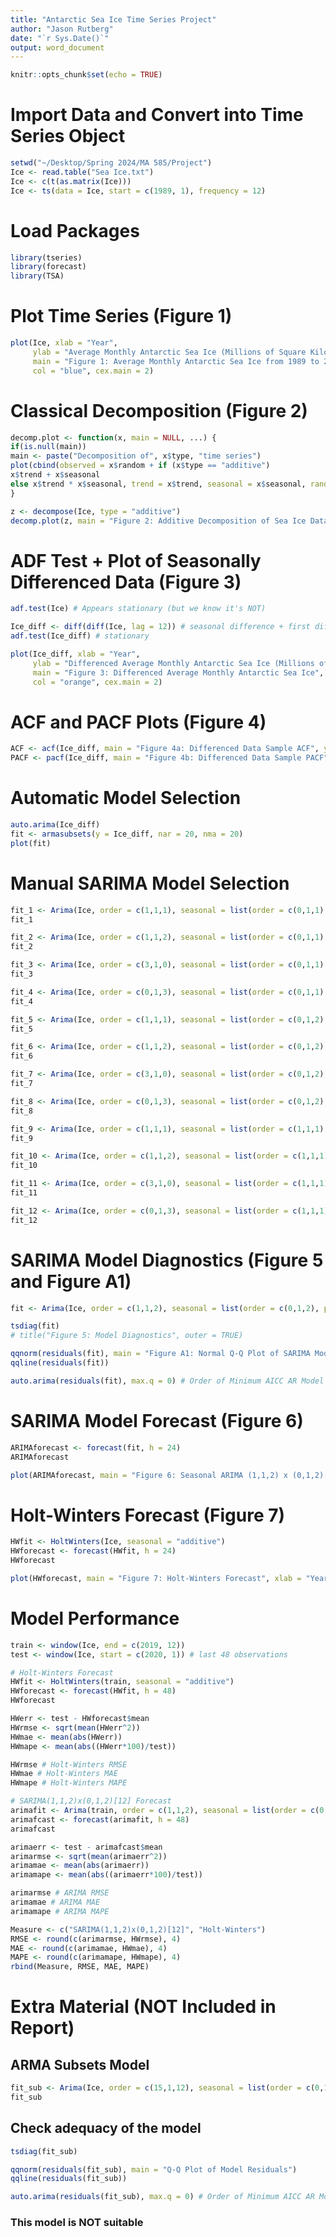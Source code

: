 ```yaml
---
title: "Antarctic Sea Ice Time Series Project"
author: "Jason Rutberg"
date: "`r Sys.Date()`"
output: word_document
---
```


```r
knitr::opts_chunk$set(echo = TRUE)
```

# Import Data and Convert into Time Series Object
```r
setwd("~/Desktop/Spring 2024/MA 585/Project")
Ice <- read.table("Sea Ice.txt")
Ice <- c(t(as.matrix(Ice)))
Ice <- ts(data = Ice, start = c(1989, 1), frequency = 12)
```

# Load Packages
```r
library(tseries)
library(forecast)
library(TSA)
```

# Plot Time Series (Figure 1)
```r
plot(Ice, xlab = "Year", 
     ylab = "Average Monthly Antarctic Sea Ice (Millions of Square Kilometers)",
     main = "Figure 1: Average Monthly Antarctic Sea Ice from 1989 to 2023", 
     col = "blue", cex.main = 2)
```

# Classical Decomposition (Figure 2)
```r
decomp.plot <- function(x, main = NULL, ...) {
if(is.null(main))
main <- paste("Decomposition of", x$type, "time series")
plot(cbind(observed = x$random + if (x$type == "additive")
x$trend + x$seasonal
else x$trend * x$seasonal, trend = x$trend, seasonal = x$seasonal, random = x$random), main = main, ...)
}

z <- decompose(Ice, type = "additive") 
decomp.plot(z, main = "Figure 2: Additive Decomposition of Sea Ice Data", cex.main = 2)
```

# ADF Test + Plot of Seasonally Differenced Data (Figure 3)
```r
adf.test(Ice) # Appears stationary (but we know it's NOT)

Ice_diff <- diff(diff(Ice, lag = 12)) # seasonal difference + first difference
adf.test(Ice_diff) # stationary

plot(Ice_diff, xlab = "Year", 
     ylab = "Differenced Average Monthly Antarctic Sea Ice (Millions of Square Kilometers)",
     main = "Figure 3: Differenced Average Monthly Antarctic Sea Ice", 
     col = "orange", cex.main = 2)
```

# ACF and PACF Plots (Figure 4)
```r
ACF <- acf(Ice_diff, main = "Figure 4a: Differenced Data Sample ACF", ylim = c(-1,1), lag.max = 50)
PACF <- pacf(Ice_diff, main = "Figure 4b: Differenced Data Sample PACF", ylim = c(-1,1), lag.max = 50)
```

# Automatic Model Selection
```r
auto.arima(Ice_diff)
fit <- armasubsets(y = Ice_diff, nar = 20, nma = 20)
plot(fit)
```

# Manual SARIMA Model Selection
```r
fit_1 <- Arima(Ice, order = c(1,1,1), seasonal = list(order = c(0,1,1), period = 12))
fit_1

fit_2 <- Arima(Ice, order = c(1,1,2), seasonal = list(order = c(0,1,1), period = 12))
fit_2

fit_3 <- Arima(Ice, order = c(3,1,0), seasonal = list(order = c(0,1,1), period = 12))
fit_3

fit_4 <- Arima(Ice, order = c(0,1,3), seasonal = list(order = c(0,1,1), period = 12))
fit_4

fit_5 <- Arima(Ice, order = c(1,1,1), seasonal = list(order = c(0,1,2), period = 12))
fit_5

fit_6 <- Arima(Ice, order = c(1,1,2), seasonal = list(order = c(0,1,2), period = 12))
fit_6

fit_7 <- Arima(Ice, order = c(3,1,0), seasonal = list(order = c(0,1,2), period = 12))
fit_7

fit_8 <- Arima(Ice, order = c(0,1,3), seasonal = list(order = c(0,1,2), period = 12))
fit_8

fit_9 <- Arima(Ice, order = c(1,1,1), seasonal = list(order = c(1,1,1), period = 12))
fit_9

fit_10 <- Arima(Ice, order = c(1,1,2), seasonal = list(order = c(1,1,1), period = 12))
fit_10

fit_11 <- Arima(Ice, order = c(3,1,0), seasonal = list(order = c(1,1,1), period = 12))
fit_11

fit_12 <- Arima(Ice, order = c(0,1,3), seasonal = list(order = c(1,1,1), period = 12))
fit_12
```

# SARIMA Model Diagnostics (Figure 5 and Figure A1)
```r
fit <- Arima(Ice, order = c(1,1,2), seasonal = list(order = c(0,1,2), period = 12))

tsdiag(fit)
# title("Figure 5: Model Diagnostics", outer = TRUE)

qqnorm(residuals(fit), main = "Figure A1: Normal Q-Q Plot of SARIMA Model Residuals", cex.main = 2)
qqline(residuals(fit))

auto.arima(residuals(fit), max.q = 0) # Order of Minimum AICC AR Model
```

# SARIMA Model Forecast (Figure 6)
```r
ARIMAforecast <- forecast(fit, h = 24)
ARIMAforecast

plot(ARIMAforecast, main = "Figure 6: Seasonal ARIMA (1,1,2) x (0,1,2)[12] Forecast", xlab = "Year", ylab = "Average Monthly Antarctic Sea Ice (Millions of Square Kilometers)", cex.main = 2)
```

# Holt-Winters Forecast (Figure 7)
```r
HWfit <- HoltWinters(Ice, seasonal = "additive")
HWforecast <- forecast(HWfit, h = 24)
HWforecast

plot(HWforecast, main = "Figure 7: Holt-Winters Forecast", xlab = "Year", ylab = "Average Monthly Antarctic Sea Ice (Millions of Square Kilometers)", cex.main = 2)
```

# Model Performance
```r
train <- window(Ice, end = c(2019, 12))
test <- window(Ice, start = c(2020, 1)) # last 48 observations

# Holt-Winters Forecast
HWfit <- HoltWinters(train, seasonal = "additive")
HWforecast <- forecast(HWfit, h = 48)
HWforecast

HWerr <- test - HWforecast$mean
HWrmse <- sqrt(mean(HWerr^2))
HWmae <- mean(abs(HWerr))
HWmape <- mean(abs((HWerr*100)/test))

HWrmse # Holt-Winters RMSE
HWmae # Holt-Winters MAE
HWmape # Holt-Winters MAPE

# SARIMA(1,1,2)x(0,1,2)[12] Forecast
arimafit <- Arima(train, order = c(1,1,2), seasonal = list(order = c(0,1,2), period = 12))
arimafcast <- forecast(arimafit, h = 48)
arimafcast

arimaerr <- test - arimafcast$mean
arimarmse <- sqrt(mean(arimaerr^2))
arimamae <- mean(abs(arimaerr))
arimamape <- mean(abs((arimaerr*100)/test))

arimarmse # ARIMA RMSE
arimamae # ARIMA MAE
arimamape # ARIMA MAPE

Measure <- c("SARIMA(1,1,2)x(0,1,2)[12]", "Holt-Winters")
RMSE <- round(c(arimarmse, HWrmse), 4)
MAE <- round(c(arimamae, HWmae), 4)
MAPE <- round(c(arimamape, HWmape), 4)
rbind(Measure, RMSE, MAE, MAPE)
```

# Extra Material (NOT Included in Report)
## ARMA Subsets Model
```r
fit_sub <- Arima(Ice, order = c(15,1,12), seasonal = list(order = c(0,1,0), period = 12), fixed=c(rep(0,14), NA, 0, NA, rep(0,9), NA))
fit_sub
```

## Check adequacy of the model
```r
tsdiag(fit_sub)

qqnorm(residuals(fit_sub), main = "Q-Q Plot of Model Residuals")
qqline(residuals(fit_sub))

auto.arima(residuals(fit_sub), max.q = 0) # Order of Minimum AICC AR Model
```

### This model is NOT suitable